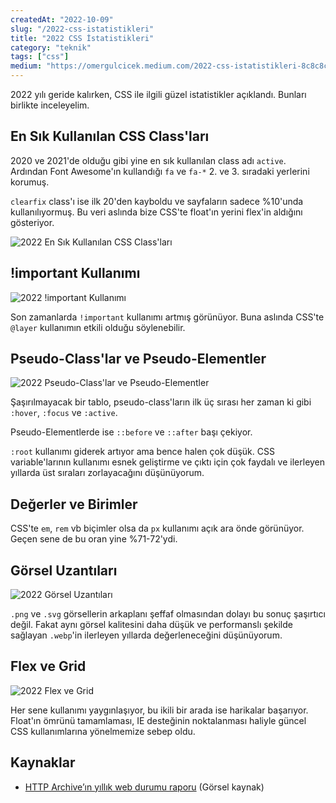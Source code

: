 ```yaml
---
createdAt: "2022-10-09"
slug: "/2022-css-istatistikleri"
title: "2022 CSS İstatistikleri"
category: "teknik"
tags: ["css"]
medium: "https://omergulcicek.medium.com/2022-css-istatistikleri-8c8c8c8c8c8c"
---
```


2022 yılı geride kalırken, CSS ile ilgili güzel istatistikler açıklandı. Bunları birlikte inceleyelim.

## En Sık Kullanılan CSS Class'ları

2020 ve 2021'de olduğu gibi yine en sık kullanılan class adı `active`. Ardından Font Awesome'ın kullandığı `fa` ve `fa-*` 2. ve 3. sıradaki yerlerini korumuş.

`clearfix` class'ı ise ilk 20'den kayboldu ve sayfaların sadece %10'unda kullanılıyormuş. Bu veri aslında bize CSS'te float'ın yerini flex'in aldığını gösteriyor.

![2022 En Sık Kullanılan CSS Class'ları](/blog/2022-10-09/en-populer-css-siniflari.png)

## !important Kullanımı

![2022 !important Kullanımı](/blog/2022-10-09/important-kullanimi.png)

Son zamanlarda `!important` kullanımı artmış görünüyor. Buna aslında CSS'te `@layer` kullanımın etkili olduğu söylenebilir.

## Pseudo-Class'lar ve Pseudo-Elementler

![2022 Pseudo-Class'lar ve Pseudo-Elementler](/blog/2022-10-09/pseudo-siniflar-ve-elementler.png)

Şaşırılmayacak bir tablo, pseudo-class'ların ilk üç sırası her zaman ki gibi `:hover`, `:focus` ve `:active`.

Pseudo-Elementlerde ise `::before` ve `::after` başı çekiyor.

`:root` kullanımı giderek artıyor ama bence halen çok düşük. CSS variable'larının kullanımı esnek geliştirme ve çıktı için çok faydalı ve ilerleyen yıllarda üst sıraları zorlayacağını düşünüyorum.

## Değerler ve Birimler

CSS'te `em`, `rem` vb biçimler olsa da `px` kullanımı açık ara önde görünüyor. Geçen sene de bu oran yine %71-72'ydi.

## Görsel Uzantıları

![2022 Görsel Uzantıları](/blog/2022-10-09/gorsel-uzantilari.png)

`.png` ve `.svg` görsellerin arkaplanı şeffaf olmasından dolayı bu sonuç şaşırtıcı değil. Fakat aynı görsel kalitesini daha düşük ve performanslı şekilde sağlayan `.webp`'in ilerleyen yıllarda değerleneceğini düşünüyorum.

## Flex ve Grid

![2022 Flex ve Grid](/blog/2022-10-09/flex-grid.png)

Her sene kullanımı yaygınlaşıyor, bu ikili bir arada ise harikalar başarıyor. Float'ın ömrünü tamamlaması, IE desteğinin noktalanması haliyle güncel CSS kullanımlarına yönelmemize sebep oldu.

## Kaynaklar

- <a href="https://almanac.httparchive.org/tr/2022/" target="_blank" rel="noreferrer noopener">HTTP Archive’ın yıllık web durumu raporu</a> (Görsel kaynak)
